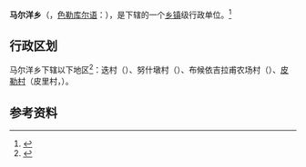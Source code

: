 {{中国乡级行政区|65/31/31/205/000}}

'''马尔洋乡'''（{{Lang-ug|مه رياڭ يېزىسى}}，[[色勒库尔语|色勒库尔语]]：{{Lang|srh|Maryong Diyur}}），是{{PRC admin/fullname|65/31/31/205/000|3}}下辖的一个[[乡镇|乡镇]]级行政单位。<ref>{{PRC admin/ref sgc|{{PRC admin/parent|65/31/31/205/000}}}}</ref>

== 行政区划 ==

马尔洋乡下辖以下地区<ref>{{PRC admin/ref sgc|65/31/31/205/000}}</ref>：迭村（{{Lang|srh|De}}）、努什墩村（{{Lang|srh|Nuxdun}}）、布候依吉拉甫农场村（{{Lang|srh|Bucüizyrob}}）、[[皮勒村|皮勒村]]（皮里村，{{Lang|srh|Pil}}）。

== 参考资料 ==

{{Reflist}}

{{行政区划小作品}}
{{PRC admin/navcat|65/31/31/205/000}}